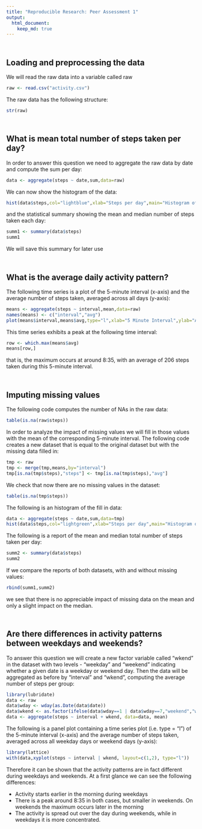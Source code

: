 ```yaml
---
title: "Reproducible Research: Peer Assessment 1"
output: 
  html_document:
    keep_md: true
---
```

  
  
## <br/>Loading and preprocessing the data
We will read the raw data into a variable called raw
```r
raw <- read.csv("activity.csv")
```
The raw data has the following structure:
```r
str(raw)
```


## <br/>What is mean total number of steps taken per day?
In order to answer this question we need to aggregate the raw data by date and compute the sum per day:
```r
data <- aggregate(steps ~ date,sum,data=raw)
```
We can now show the histogram of the data:
```r
hist(data$steps,col="lightblue",xlab="Steps per day",main="Histogram of Activity")
```

and the statistical summary showing the mean and median number of steps taken each day:
```r
summ1 <- summary(data$steps)
summ1
```

We will save this summary for later use

## <br/>What is the average daily activity pattern?

The following time series is a plot of the 5-minute interval (x-axis) and the average number of steps taken, averaged across all days (y-axis):

```r
means <- aggregate(steps ~ interval,mean,data=raw)
names(means) <- c("interval","avg")
plot(means$interval,means$avg,type="l",xlab="5 Minute Interval",ylab="Avg Steps",main="Activity Pattern")

```

This time series exhibits a peak at the following time interval:
```r
row <- which.max(means$avg)
means[row,]
```

that is, the maximum occurs at around 8:35, with an average of 206 steps taken during this 5-minute interval.

## <br/>Imputing missing values

The following code computes the number of NAs in the raw data:

```r
table(is.na(raw$steps))
```

In order to analyze the impact of missing values we will fill in those values with the mean of the corresponding 5-minute interval. The following code creates a new dataset that is equal to the original dataset but with the missing data filled in:

```r
tmp <- raw
tmp <- merge(tmp,means,by="interval")
tmp[is.na(tmp$steps),"steps"] <- tmp[is.na(tmp$steps),"avg"]
```

We check that now there are no missing values in the dataset:

```r
table(is.na(tmp$steps))
```

The following is an histogram of the fill in data:

```r
data <- aggregate(steps ~ date,sum,data=tmp)
hist(data$steps,col="lightgreen",xlab="Steps per day",main="Histogram of Activity (fill-in data)")
```

The following is a report of the mean and median total number of steps taken per day:
```r
summ2 <- summary(data$steps)
summ2
```

If we compare the reports of both datasets, with and without missing values:

```r
rbind(summ1,summ2)
```

we see that there is no appreciable impact of missing data on the mean and only a slight impact on the median.


## <br/>Are there differences in activity patterns between weekdays and weekends?

To answer this question we will create a new factor variable called "wkend" in the dataset with two levels - "weekday" and "weekend" indicating whether a given date is a weekday or weekend day. Then the data will be aggregated as before by "interval" and "wkend", computing the average number of steps per group:

```r
library(lubridate)
data <- raw
data$wday <- wday(as.Date(data$date))
data$wkend <- as.factor(ifelse(data$wday==1 | data$wday==7,"weekend","weekday"))
data <- aggregate(steps ~ interval + wkend, data=data, mean)

```

The following is a panel plot containing a time series plot (i.e. type = "l") of the 5-minute interval (x-axis) and the average number of steps taken, averaged across all weekday days or weekend days (y-axis):

```r
library(lattice)
with(data,xyplot(steps ~ interval | wkend, layout=c(1,2), type="l"))

```

Therefore it can be shown that the activity patterns are in fact different during weekdays and weekends. At a first glance we can see the following differences:

- Activity starts earlier in the morning during weekdays
- There is a peak around 8:35 in both cases, but smaller in weekends. On weekends the maximum occurs later in the morning
- The activity is spread out over the day during weekends, while in weekdays it is more concentrated.

